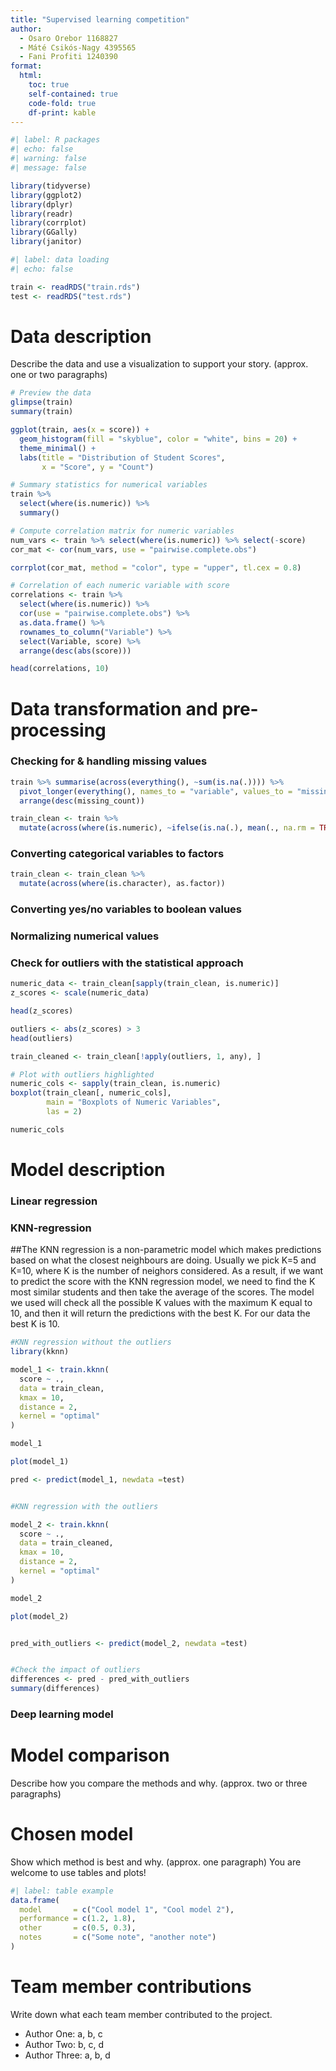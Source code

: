 ```yaml
---
title: "Supervised learning competition"
author: 
  - Osaro Orebor 1168827
  - Máté Csikós-Nagy 4395565
  - Fani Profiti 1240390
format:
  html:
    toc: true
    self-contained: true
    code-fold: true
    df-print: kable
---
```


```r
#| label: R packages
#| echo: false
#| warning: false
#| message: false

library(tidyverse)
library(ggplot2)
library(dplyr)
library(readr)
library(corrplot)
library(GGally)
library(janitor)
```

```r
#| label: data loading
#| echo: false

train <- readRDS("train.rds")
test <- readRDS("test.rds")
```

# Data description

Describe the data and use a visualization to support your story. (approx. one or two paragraphs)

```r
# Preview the data
glimpse(train)
summary(train)

```

```r
ggplot(train, aes(x = score)) +
  geom_histogram(fill = "skyblue", color = "white", bins = 20) +
  theme_minimal() +
  labs(title = "Distribution of Student Scores",
       x = "Score", y = "Count")

# Summary statistics for numerical variables
train %>% 
  select(where(is.numeric)) %>% 
  summary()

```

```r

# Compute correlation matrix for numeric variables
num_vars <- train %>% select(where(is.numeric)) %>% select(-score)
cor_mat <- cor(num_vars, use = "pairwise.complete.obs")

corrplot(cor_mat, method = "color", type = "upper", tl.cex = 0.8)

# Correlation of each numeric variable with score
correlations <- train %>%
  select(where(is.numeric)) %>%
  cor(use = "pairwise.complete.obs") %>%
  as.data.frame() %>%
  rownames_to_column("Variable") %>%
  select(Variable, score) %>%
  arrange(desc(abs(score)))

head(correlations, 10)
```
# Data transformation and pre-processing

### Checking for & handling missing values
```r
train %>% summarise(across(everything(), ~sum(is.na(.)))) %>%
  pivot_longer(everything(), names_to = "variable", values_to = "missing_count") %>%
  arrange(desc(missing_count))
```

```r
train_clean <- train %>%
  mutate(across(where(is.numeric), ~ifelse(is.na(.), mean(., na.rm = TRUE), .)))
```

### Converting categorical variables to factors
```r
train_clean <- train_clean %>%
  mutate(across(where(is.character), as.factor))
```

### Converting yes/no variables to boolean values

### Normalizing numerical values

### Check for outliers with the statistical approach
```r
numeric_data <- train_clean[sapply(train_clean, is.numeric)]
z_scores <- scale(numeric_data)

head(z_scores)

outliers <- abs(z_scores) > 3
head(outliers)

train_cleaned <- train_clean[!apply(outliers, 1, any), ]

# Plot with outliers highlighted
numeric_cols <- sapply(train_clean, is.numeric)
boxplot(train_clean[, numeric_cols],
        main = "Boxplots of Numeric Variables",
        las = 2)

numeric_cols
```

# Model description

### Linear regression
### KNN-regression
##The KNN regression is a non-parametric model which makes predictions based on what the closest neighbours are doing. Usually we pick K=5 and K=10, where K is the number of neighors considered. As a result, if we want to predict the score with the KNN regression model, we need to find the K most similar students and then take the average of the scores. The model we used will check all the possible K values with the maximum K equal to 10, and then it will return the predictions with the best K. For our data the best K is 10.

```r
#KNN regression without the outliers
library(kknn)

model_1 <- train.kknn(
  score ~ .,
  data = train_clean,
  kmax = 10,
  distance = 2,
  kernel = "optimal"
)

model_1

plot(model_1)

pred <- predict(model_1, newdata =test)


#KNN regression with the outliers

model_2 <- train.kknn(
  score ~ .,
  data = train_cleaned,
  kmax = 10,
  distance = 2,
  kernel = "optimal"
)

model_2

plot(model_2)


pred_with_outliers <- predict(model_2, newdata =test)


#Check the impact of outliers
differences <- pred - pred_with_outliers
summary(differences)
```

### Deep learning model

# Model comparison

Describe how you compare the methods and why. (approx. two or three paragraphs)

# Chosen model

Show which method is best and why. (approx. one paragraph) You are welcome to use tables and plots!

```r
#| label: table example
data.frame(
  model       = c("Cool model 1", "Cool model 2"),
  performance = c(1.2, 1.8),
  other       = c(0.5, 0.3),
  notes       = c("Some note", "another note")
)
```

# Team member contributions

Write down what each team member contributed to the project.

- Author One: a, b, c
- Author Two: b, c, d
- Author Three: a, b, d